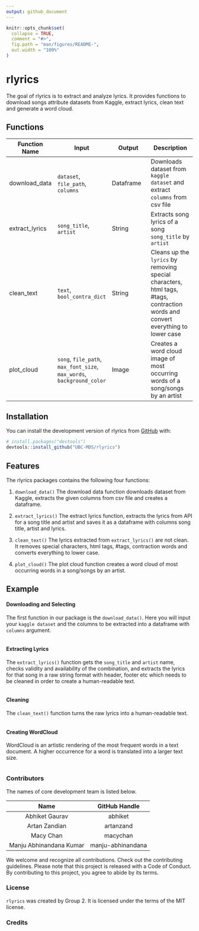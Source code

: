 ```yaml
---
output: github_document
---
```


<!-- README.md is generated from README.Rmd. Please edit that file -->

```r
knitr::opts_chunk$set(
  collapse = TRUE,
  comment = "#>",
  fig.path = "man/figures/README-",
  out.width = "100%"
)
```

# rlyrics


<!-- badges: start -->
<!-- badges: end -->

The goal of rlyrics is to extract and analyze lyrics. It provides functions to download songs attribute datasets from Kaggle, extract lyrics, clean text and generate a word cloud.

## Functions


| Function Name | Input | Output | Description |
|-----------|------------|---------------|------------------|
| download_data | `dataset`, `file_path`, `columns` | Dataframe | Downloads dataset from `kaggle dataset` and extract `columns` from csv file |
| extract_lyrics | `song_title`, `artist` | String | Extracts song lyrics of a song `song_title` by `artist` |
| clean_text | `text`, `bool_contra_dict` | String |  Cleans up the `lyrics` by removing special characters, html tags, #tags, contraction words and convert everything to lower case |
| plot_cloud | `song`, `file_path`, `max_font_size`, `max_words`, `background_color` | Image | Creates a word cloud image of most occurring words of a song/songs by an artist |

## Installation

You can install the development version of rlyrics from [GitHub](https://github.com/) with:

``` r
# install.packages("devtools")
devtools::install_github("UBC-MDS/rlyrics")
```

## Features

The rlyrics packages contains the following four functions:  

1. `download_data()` The download data function downloads dataset from Kaggle, extracts the given columns from csv file and creates a dataframe.

2. `extract_lyrics()` The extract lyrics function, extracts the lyrics from API for a song title and artist and saves it as a dataframe with columns song title, artist and lyrics.

3. `clean_text()` The lyrics extracted from `extract_lyrics()` are not clean. It removes special characters, html tags, #tags, contraction words and converts everything to lower case.

4. `plot_cloud()` The plot cloud function creates a word cloud of most occurring words in a song/songs by an artist.

## Example

#### Downloading and Selecting

The first function in our package is the `download_data()`. Here you will input your `kaggle dataset` and the columns to be extracted into a dataframe with `columns` argument.

```r

```

#### Extracting Lyrics

The `extract_lyrics()` function gets the `song_title` and `artist` name, checks validity and availability of the combination, and extracts the lyrics for that song in a raw string format with header, footer etc which needs to be cleaned in order to create a human-readable text.  

```r

```

#### Cleaning

The `clean_text()` function turns the raw lyrics into a human-readable text.

```r

```

#### Creating WordCloud

WordCloud is an artistic rendering of the most frequent words in a text document. A higher occurrence for a word is translated into a larger text size. 

```r

```

### Contributors

The names of core development team is listed below.

|           Name          |   GitHub Handle   |
|:-----------------------:|:-----------------:|
|      Abhiket Gaurav     |      abhiket      |
|      Artan Zandian      |     artanzand     |
|        Macy Chan        |      macychan     |
| Manju Abhinandana Kumar | manju-abhinandana |

We welcome and recognize all contributions. Check out the contributing guidelines. Please note that this project is released with a Code of Conduct. By contributing to this project, you agree to abide by its terms.

### License

`rlyrics` was created by Group 2. It is licensed under the terms of the MIT license.

### Credits

